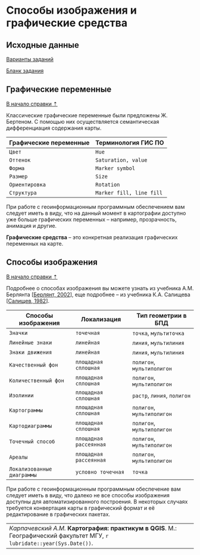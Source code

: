 # Способы изображения и графические средства {#map-symbology}

## Исходные данные {#map-symbology-initial-data}

[Варианты заданий](https://drive.google.com/drive/folders/1hbb13IYlOQN_QSebxW7OpPvh8j90zwDm){target="_blank"}

[Бланк задания](https://yadi.sk/i/8Jka8SVegwxeqw){target="_blank"}

## Графические переменные {#map-symbology-variables}
[В начало справки ⇡](#map-symbology)

Классические графические переменные были предложены Ж. Бертеном. С помощью них осуществляется семантическая дифференциация содержания карты.

Графические переменные    |Терминология ГИС ПО
--------------------------|-----------------------
`Цвет`                    |`Hue`
`Оттенок`                 |`Saturation, value`
`Форма`                   |`Marker symbol`
`Размер`                  |`Size`
`Ориентировка`            |`Rotation`
`Структура`               |`Marker fill, line fill`

При работе с геоинформационным программным обеспечением вам следует иметь в виду, что на данный момент в картографии доступно уже больше графических переменных – например, прозрачность, анимация и другие.

**Графические средства** – это конкретная реализация графических переменных на карте.

## Способы изображения {#map-symbology-methods}
[В начало справки ⇡](#map-symbology)

Подробнее о способах изображения вы можете узнать из учебника А.М. Берлянта [[Берлянт, 2002](https://yadi.sk/i/Fg77Q031F0lMoQ){target="_blank"}], еще подробнее – из учебника К.А. Салищева [[Салищев, 1982](https://yadi.sk/i/e9gW1TmzdEUQqg){target="_blank"}].

Способы изображения       | Локализация          |Тип геометрии в БПД
--------------------------|----------------------|-------------------------
`Значки`                  |`точечная`            |`точка`, `мультиточка`
`Линейные знаки`          |`линейная`            |`линия`, `мультилиния`
`Знаки движения`          |`линейная`            |`линия`, `мультилиния`
`Качественный фон`        |`площадная сплошная`  |`полигон`, `мультиполигон`
`Количественный фон`      |`площадная сплошная`  |`полигон`, `мультиполигон`
`Изолинии`                |`площадная сплошная`  |`растр`, `линия`, `полигон`
`Картограммы`             |`площадная сплошная`  |`полигон`, `мультиполигон`
`Картодиаграммы`          |`площадная сплошная`  |`полигон`, `мультиполигон`
`Точечный способ`         |`площадная рассеянная`|`полигон`, `мультиполигон`
`Ареалы`                  |`площадная рассеянная`|`полигон`, `мультиполигон`
`Локализованные диаграммы`|`условно точечная`    |`точка`

При работе с геоинформационным программным обеспечение вам следует иметь в виду, что далеко не все способы изображения доступны для автоматизированного построения. В некоторых случаях требуется конвертация карты в графический формат и её редактирование в графических пакетах.

----
_Карпачевский А.М._ **Картография: практикум в QGIS**. М.: Географический факультет МГУ, `r lubridate::year(Sys.Date())`.
----